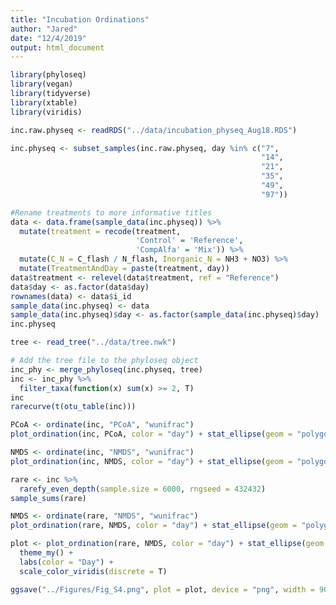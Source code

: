 ```yaml
---
title: "Incubation Ordinations"
author: "Jared"
date: "12/4/2019"
output: html_document
---
```

```r
library(phyloseq)
library(vegan)
library(tidyverse)
library(xtable)
library(viridis)
```

```r
inc.raw.physeq <- readRDS("../data/incubation_physeq_Aug18.RDS")

inc.physeq <- subset_samples(inc.raw.physeq, day %in% c("7",
                                                        "14",
                                                        "21",
                                                        "35",
                                                        "49",
                                                        "97"))

#Rename treatments to more informative titles
data <- data.frame(sample_data(inc.physeq)) %>%
  mutate(treatment = recode(treatment,
                            'Control' = 'Reference',
                            'CompAlfa' = 'Mix')) %>%
  mutate(C_N = C_flash / N_flash, Inorganic_N = NH3 + NO3) %>%
  mutate(TreatmentAndDay = paste(treatment, day))
data$treatment <- relevel(data$treatment, ref = "Reference") 
data$day <- as.factor(data$day)
rownames(data) <- data$i_id
sample_data(inc.physeq) <- data
sample_data(inc.physeq)$day <- as.factor(sample_data(inc.physeq)$day)
inc.physeq
```
```r
tree <- read_tree("../data/tree.nwk")

# Add the tree file to the phyloseq object
inc_phy <- merge_phyloseq(inc.physeq, tree)
inc <- inc_phy %>%
  filter_taxa(function(x) sum(x) >= 2, T)
inc
rarecurve(t(otu_table(inc)))
```

```r
PCoA <- ordinate(inc, "PCoA", "wunifrac")
plot_ordination(inc, PCoA, color = "day") + stat_ellipse(geom = "polygon", type = "norm", alpha = 0.2, aes(fill = day))
```
```r
NMDS <- ordinate(inc, "NMDS", "wunifrac")
plot_ordination(inc, NMDS, color = "day") + stat_ellipse(geom = "polygon", type = "norm", alpha = 0.2, aes(fill = day))
```
```r
rare <- inc %>%
  rarefy_even_depth(sample.size = 6000, rngseed = 432432)
sample_sums(rare)
```
```r
NMDS <- ordinate(rare, "NMDS", "wunifrac")
plot_ordination(rare, NMDS, color = "day") + stat_ellipse(geom = "polygon", type = "norm", alpha = 0.2, aes(fill = day))

plot <- plot_ordination(rare, NMDS, color = "day") + stat_ellipse(geom = "polygon", type = "norm", alpha = 0.2, aes(color = day)) +
  theme_my() +
  labs(color = "Day") +
  scale_color_viridis(discrete = T) 

ggsave("../Figures/Fig_S4.png", plot = plot, device = "png", width = 90, height = 90, units = "mm", dpi = 500)
```

